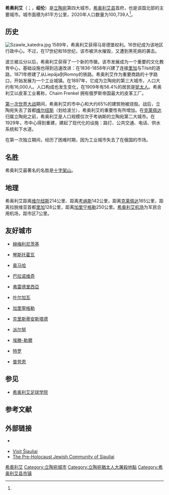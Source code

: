 {{Infobox settlement
| name = 希奥利艾
| native_name = Šiauliai
| native_name_lang = lt
| settlement_type = [[立陶宛市鎮|市镇]]
| image_skyline = Ayuntamiento de Siauliai, Lituania, 2012-08-09, DD 01.JPG
| image_caption = 希奥利艾市政厅
| image_flag = Flag of Šiauliai.svg
| flag_size = 110px
| image_shield = Siauliai city COA.gif
| shield_size = 90px
| pushpin_map = Lithuania
| pushpin_label_position = bottom
| subdivision_type = 国家
| subdivision_name = {{LIT}}
| subdivision_type1 = [[立陶宛传统地区|传统地区]]
| subdivision_name1 = [[萨莫吉希亚|萨莫吉希亚]]
| subdivision_type2 = [[立陶宛縣份|县份]]
| subdivision_name2 = [[希奥利艾县|希奥利艾县]]
| established_title = 首次提及
| established_date = 1236年
| established_title2 = 城市权
| established_date2 = 1589年
| unit_pref = Metric
| area_total_km2 = 81
| area_footnotes = <ref name=VLE>{{cite encyclopedia | encyclopedia = Visuotinė lietuvių enciklopedija | title = Šiauliai | url = https://www.vle.lt/straipsnis/siauliai-1/ | access-date = 2021-07-19 | language = lt | edition =  | date = 2014 | publisher = Mokslo ir enciklopedijų leidybos institutas | volume = 24 | location = Vilnius | archive-date = 2021-07-20 | archive-url = https://web.archive.org/web/20210720214156/https://www.vle.lt/straipsnis/siauliai-1/ | dead-url = no }}</ref>
| population_as_of = 2020年
| population_total = 100739
| population_density_km2 = auto
| population_footnotes = <ref name=VLE/>
| timezone = [[欧洲东部时间|EET]]
| utc_offset = +2
| timezone_DST = [[欧洲东部夏令时间|EEST]]
| utc_offset_DST = +3
| area_code_type = 
| area_code = 41
| website = {{URL|https://www.siauliai.lt/}}
}}
'''希奥利艾'''（{{lang-lt|Šiauliai}}；{{lang-de|Schaulen}}，'''绍伦'''）是[[立陶宛|立陶宛]]第四大城市，[[希奥利艾县|希奥利艾县]]首府，也是该国北部的主要城市。城市面積为81平方公里，2020年人口数量为100,739人<ref name=VLE/>。

== 历史 ==
[[File:Szawle_katedra.jpg|thumb]]
1589年，希奥利艾获得马哥德堡权利。16世纪成为该地区行政中心。不过，在17世纪和18世纪，该市被洪水摧毁，又遭到黑死病的袭击。 

波兰被瓜分以后，希奥利艾获得了一个新的市徽。该市发展成为一个重要的文化教育中心，基础设施也得到迅速改进：在1836-1858年兴建了连接[[里加|里加]]与Tilsit的道路，1871年修建了从Liepāja到Romny的铁路。希奥利艾作为重要商路的十字路口，开始发展为一个工业城镇。在1897年，它成为立陶宛的第三大城市，人口大约有16,000人。人口构成也发生变化，在1909年有56.4%的居民是[[犹太人|犹太人]]。希奥利艾以皮革工业著称，Chaim Frenkel 拥有俄罗斯帝国最大的皮革工厂。

[[第一次世界大战|第一次世界大战]]期间，希奥利艾的市中心和大约65%的建筑物被烧毁。战后，立陶宛失去了首都[[维尔纽斯|维尔纽斯]]（划给波兰），希奥利艾的重要性有所增加。在[[克莱佩达|克莱佩达]]归属立陶宛之前，希奥利艾是人口规模仅次于考纳斯的立陶宛第二大城市。在1929年，市中心得到重建，建起了现代化的设施：路灯、公共交通、电话、供水系统和下水道。

在第一次独立期间，经历了困难时期，因为工业城市失去了在俄国的市场。

== 名胜 ==
希奥利艾最著名的名胜是[[十字架山|十字架山]]。

== 地理 ==
希奥利艾距离[[维尔纽斯|维尔纽斯]]214公里、距离[[考纳斯|考纳斯]]142公里，距离[[克莱佩达|克莱佩达]]165公里，距离拉脱维亚首都[[里加|里加]]128公里，距离[[加里宁格勒|加里宁格勒]]250公里。[[希奥利艾机场|希奥利艾机场]]为军民合用机场，距市区7公里。

==友好城市==
* {{UKR}}[[赫梅利尼茨基|赫梅利尼茨基]] 
* {{POL}}[[琴斯托霍瓦|琴斯托霍瓦]]
* {{USA}}[[奥马哈_(内布拉斯加州)|奥马哈]]
* {{BLR}}[[巴拉诺维奇|巴拉诺维奇]]
* {{DNK}}[[弗雷德里西亞|弗雷德里西亞]]
* {{LVA}}[[叶尔加瓦|叶尔加瓦]]
* {{RUS}}[[加里寧格勒|加里寧格勒]] 
* {{SWE}}[[克里斯蒂安斯塔德|克里斯蒂安斯塔德]]
* {{EST}}[[派尔努|派尔努]]
* {{NLD}}[[埃滕-勒爾|埃滕-勒爾]]
* {{DEU}}[[特罗_(德国)|特罗]]
* {{DEU}}[[普劳恩|普劳恩]]

== 参见 ==
* [[希奥利艾足球学院|希奥利艾足球学院]]

== 参考文献 ==
{{Reflist}}

== 外部链接 ==
{{commonscat|Šiauliai}}
* {{Official site|https://www.siauliai.lt/}} {{lt icon}}
* [https://www.visitsiauliai.lt/ Visit Šiauliai] {{Wayback|url=https://www.visitsiauliai.lt/ |date=20210721024101 }} {{lt icon}} {{en}}
* [https://web.archive.org/web/20070804195841/http://www.shtetlinks.jewishgen.org/shavli/shavli1.html The Pre-Holocaust Jewish Community of Siauliai] {{en}}

{{Authority control}}

{{DEFAULTSORT:Siauliai}}
[[Category:希奧利艾|]]
[[Category:立陶宛城市|Category:立陶宛城市]]
[[Category:立陶宛猶太人大屠殺地點|Category:立陶宛猶太人大屠殺地點]]
[[Category:希奥利艾县市镇|Category:希奥利艾县市镇]]